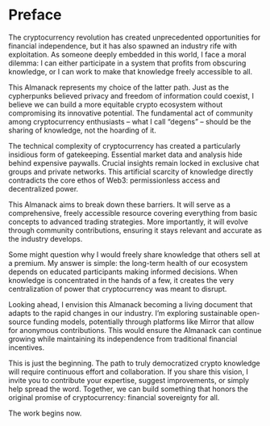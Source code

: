 # Preface {.unnumbered}

The cryptocurrency revolution has created unprecedented opportunities for financial independence, but it has also spawned an industry rife with exploitation. As someone deeply embedded in this world, I face a moral dilemma: I can either participate in a system that profits from obscuring knowledge, or I can work to make that knowledge freely accessible to all.

This Almanack represents my choice of the latter path. Just as the cypherpunks believed privacy and freedom of information could coexist, I believe we can build a more equitable crypto ecosystem without compromising its innovative potential. The fundamental act of community among cryptocurrency enthusiasts – what I call "degens" – should be the sharing of knowledge, not the hoarding of it.

The technical complexity of cryptocurrency has created a particularly insidious form of gatekeeping. Essential market data and analysis hide behind expensive paywalls. Crucial insights remain locked in exclusive chat groups and private networks. This artificial scarcity of knowledge directly contradicts the core ethos of Web3: permissionless access and decentralized power.

This Almanack aims to break down these barriers. It will serve as a comprehensive, freely accessible resource covering everything from basic concepts to advanced trading strategies. More importantly, it will evolve through community contributions, ensuring it stays relevant and accurate as the industry develops.

Some might question why I would freely share knowledge that others sell at a premium. My answer is simple: the long-term health of our ecosystem depends on educated participants making informed decisions. When knowledge is concentrated in the hands of a few, it creates the very centralization of power that cryptocurrency was meant to disrupt.

Looking ahead, I envision this Almanack becoming a living document that adapts to the rapid changes in our industry. I'm exploring sustainable open-source funding models, potentially through platforms like Mirror that allow for anonymous contributions. This would ensure the Almanack can continue growing while maintaining its independence from traditional financial incentives.

This is just the beginning. The path to truly democratized crypto knowledge will require continuous effort and collaboration. If you share this vision, I invite you to contribute your expertise, suggest improvements, or simply help spread the word. Together, we can build something that honors the original promise of cryptocurrency: financial sovereignty for all.

The work begins now.